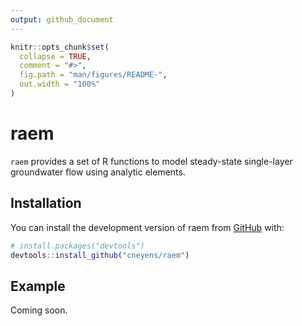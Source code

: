 ```yaml
---
output: github_document
---
```


<!-- README.md is generated from README.Rmd. Please edit that file -->

```r
knitr::opts_chunk$set(
  collapse = TRUE,
  comment = "#>",
  fig.path = "man/figures/README-",
  out.width = "100%"
)
```

# raem

<!-- badges: start -->
<!-- badges: end -->

`raem` provides a set of R functions to model steady-state single-layer groundwater flow using analytic elements.

## Installation

You can install the development version of raem from [GitHub](https://github.com/) with:

``` r
# install.packages("devtools")
devtools::install_github("cneyens/raem")
```

## Example

Coming soon.
